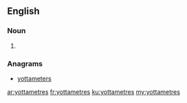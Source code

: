 ==English==

===Noun===
{{head|en|noun plural form}}

# {{plural of|yottametre|lang=en}}

===Anagrams===
* [[yottameters#English|yottameters]]

[[ar:yottametres]]
[[fr:yottametres]]
[[ku:yottametres]]
[[my:yottametres]]